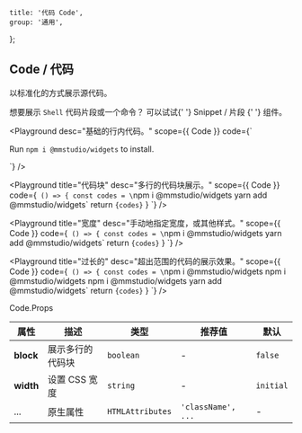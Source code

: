 
	title: '代码 Code',
	group: '通用',
};

## Code / 代码

以标准化的方式展示源代码。

<Note label="提示">
	想要展示 <Code>Shell</Code> 代码片段或一个命令？ 可以试试{' '}
	<NextLink href="/zh-cn/components/snippet">
		<Link color>Snippet / 片段</Link>
	</NextLink>{' '}
	组件。
</Note>

<Playground
	desc="基础的行内代码。"
	scope={{ Code }}
	code={`
<p>Run <Code>npm i @mmstudio/widgets</Code> to install.</p>
`}
/>

<Playground
	title="代码块"
	desc="多行的代码块展示。"
	scope={{ Code }}
	code={`
() => {
  const codes = \`npm i @mmstudio/widgets
yarn add @mmstudio/widgets\`
  return <Code block>{codes}</Code>
}
`}
/>

<Playground
	title="宽度"
	desc="手动地指定宽度，或其他样式。"
	scope={{ Code }}
	code={`
() => {
  const codes = \`npm i @mmstudio/widgets
yarn add @mmstudio/widgets\`
  return <Code block width="50%">{codes}</Code>
}
`}
/>

<Playground
	title="过长的"
	desc="超出范围的代码的展示效果。"
	scope={{ Code }}
	code={`
() => {
  const codes = \`npm i @mmstudio/widgets npm i @mmstudio/widgets npm i @mmstudio/widgets
yarn add @mmstudio/widgets\`
  return <Code block width="50%">{codes}</Code>
}
`}
/>

<Attributes edit="/pages/zh-cn/components/code.mdx">
<Attributes.Title>Code.Props</Attributes.Title>

| 属性      | 描述             | 类型             | 推荐值             | 默认      |
| --------- | ---------------- | ---------------- | ------------------ | --------- |
| **block** | 展示多行的代码块 | `boolean`        | -                  | `false`   |
| **width** | 设置 CSS 宽度    | `string`         | -                  | `initial` |
| ...       | 原生属性         | `HTMLAttributes` | `'className', ...` | -         |

</Attributes>


